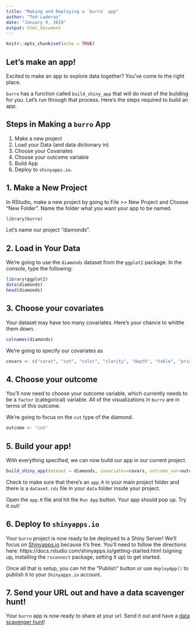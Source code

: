 ```yaml
---
title: "Making and Deploying a `burro` app"
author: "Ted Laderas"
date: "January 9, 2019"
output: html_document
---
```


```r
knitr::opts_chunk$set(echo = TRUE)
```

## Let's make an app!

Excited to make an app to explore data together? You've come to the right place. 

`burro` has a function called `build_shiny_app` that will do most of the building for you. Let's run through that process. Here's the steps required to build an app.

## Steps in Making a `burro` App

1. Make a new project
1. Load your Data (and data dictionary in)
1. Choose your Covariates
1. Choose your outcome variable
1. Build App
1. Deploy to `shinyapps.io`. 


## 1. Make a New Project

In RStudio, make a new project by going to File >> New Project and Choose "New Folder". Name the folder what you want your app to be named.

```r
library(burro)
```

Let's name our project "diamonds". 

## 2. Load in Your Data

We're going to use the `diamonds` dataset from the `ggplot2` package. In the console, type the following:

```r
library(ggplot2)
data(diamonds)
head(diamonds)
```

## 3. Choose your covariates

Your dataset may have too many covariates. Here's your chance to whittle them down.

```r
colnames(diamonds)
```

We're going to specify our covariates as 

```r
covars <- c("carat", "cut", "color", "clarity", "depth", "table", "price")
```

## 4. Choose your outcome

You'll now need to choose your outcome variable, which currently needs to be a `factor` (categorical) variable. All of the visualizations in `burro` are in terms of this outcome. 

We're going to focus on the `cut` type of the diamond.

```r
outcome <- "cut"
```

## 5. Build your app!

With everything specified, we can now build our app in our current project.

```r
build_shiny_app(dataset = diamonds, covariates=covars, outcome_var=outcome)
```

Check to make sure that there's an `app.R` in your main project folder and there is a `dataset.rds` file in your `data` folder inside your project.

Open the `app.R` file and hit the `Run App` button. Your app should pop up. Try it out!

## 6. Deploy to `shinyapps.io`

Your `burro` project is now ready to be deployed to a Shiny Server! We'll focus on [Shinyapps.io](http://shinyapps.io) because it's free. You'll need to follow the directions here: https://docs.rstudio.com/shinyapps.io/getting-started.html (signing up, installing the `rsconnect` package, setting it up) to get started. 

Once all that is setup, you can hit the "Publish" button or use `deployApp()` to publish it to your `Shinyapps.io` account. 

## 7. Send your URL out and have a data scavenger hunt!

Your `burro` app is now ready to share at your url. Send it out and have a [data scavenger hunt]()!


